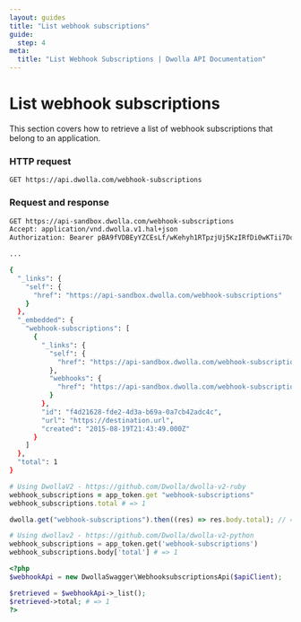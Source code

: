 ```yaml
---
layout: guides
title: "List webhook subscriptions"
guide:
  step: 4
meta:
  title: "List Webhook Subscriptions | Dwolla API Documentation"
---
```


# List webhook subscriptions

This section covers how to retrieve a list of webhook subscriptions that belong to an application.

### HTTP request

`GET https://api.dwolla.com/webhook-subscriptions`

### Request and response

```bash
GET https://api-sandbox.dwolla.com/webhook-subscriptions
Accept: application/vnd.dwolla.v1.hal+json
Authorization: Bearer pBA9fVDBEyYZCEsLf/wKehyh1RTpzjUj5KzIRfDi0wKTii7DqY

...

{
  "_links": {
    "self": {
      "href": "https://api-sandbox.dwolla.com/webhook-subscriptions"
    }
  },
  "_embedded": {
    "webhook-subscriptions": [
      {
        "_links": {
          "self": {
            "href": "https://api-sandbox.dwolla.com/webhook-subscriptions/f4d21628-fde2-4d3a-b69a-0a7cb42adc4c"
          },
          "webhooks": {
            "href": "https://api-sandbox.dwolla.com/webhook-subscriptions/f4d21628-fde2-4d3a-b69a-0a7cb42adc4c/webhooks"
          }
        },
        "id": "f4d21628-fde2-4d3a-b69a-0a7cb42adc4c",
        "url": "https://destination.url",
        "created": "2015-08-19T21:43:49.000Z"
      }
    ]
  },
  "total": 1
}
```

```ruby
# Using DwollaV2 - https://github.com/Dwolla/dwolla-v2-ruby
webhook_subscriptions = app_token.get "webhook-subscriptions"
webhook_subscriptions.total # => 1
```

```javascript
dwolla.get("webhook-subscriptions").then((res) => res.body.total); // => 1
```

```python
# Using dwollav2 - https://github.com/Dwolla/dwolla-v2-python
webhook_subscriptions = app_token.get('webhook-subscriptions')
webhook_subscriptions.body['total'] # => 1
```

```php
<?php
$webhookApi = new DwollaSwagger\WebhooksubscriptionsApi($apiClient);

$retrieved = $webhookApi->_list();
$retrieved->total; # => 1
?>
```
